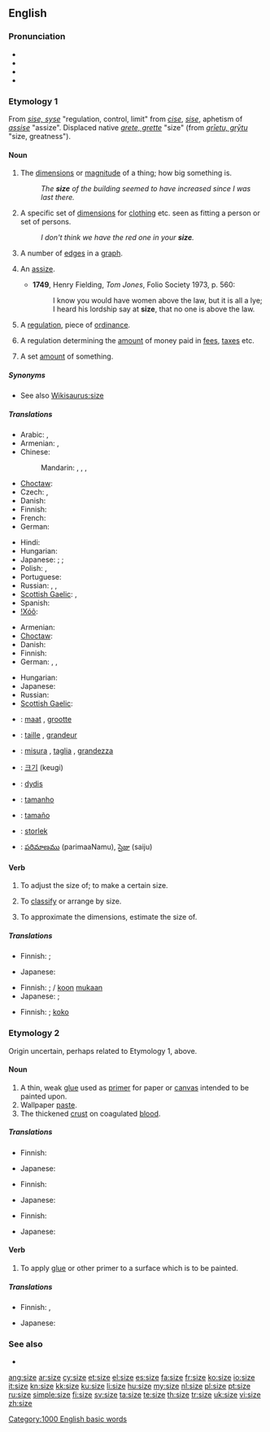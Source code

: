 ==English==

===Pronunciation===
* {{IPA|/saɪz/}}
* {{audio|en-us-size.ogg|Audio (US)}}
* {{rhymes|aɪz}}
* {{homophones|sighs}}

===Etymology 1===
From {{etyl|enm}} ''[[sise#Middle English|sise, syse]]'' "regulation, control, limit" from {{etyl|fro}} ''[[cise#Old French|cise]]'', ''[[sise#Old French|sise]]'', aphetism of ''[[assise]]'' "assize". Displaced native {{enm}} ''[[grete#Middle English|grete, grette]]'' "size" (from {{ang}} ''[[grietu#Old English|grīetu, grȳtu]]'' "size, greatness").

====Noun====
{{en-noun}}

# The [[dimensions]] or [[magnitude]] of a thing; how big something is.
#: ''The '''size''' of the building seemed to have increased since I was last there.''
# A specific set of [[dimension]]s for [[clothing]] etc. seen as fitting a person or set of persons.
#: ''I don't think we have the red one in your '''size'''.''
# {{graph theory}} A number of [[edges]] in a [[graph]].
# {{obsolete|_|except|_|dialectal}} An [[assize]].
#* '''1749''', Henry Fielding, ''Tom Jones'', Folio Society 1973, p. 560:
#*: I know you would have women above the law, but it is all a lye; I heard his lordship say at '''size''', that no one is above the law.
# {{obsolete}} A [[regulation]], piece of [[ordinance]].
# {{obsolete}} A regulation determining the [[amount]] of money paid in [[fees]], [[taxes]] etc.
# {{obsolete}} A set [[amount]] of something.

=====Synonyms=====
* See also [[Wikisaurus:size]]

=====Translations=====
{{trans-top|dimensions or magnitude of a thing}}
* Arabic: {{t|ar|مقاس|m|tr=maqaas}}, {{t|ar|حجم|m|tr=Hajm}}
* Armenian: {{t-|hy|չափ|tr=čap}},  {{t-|hy|մեծություն|tr=meçut’yun}}
* Chinese:
*: Mandarin: {{t-|cmn|尺寸|tr=chǐcùn|sc=Hani}}, {{t-|cmn|大小|tr=dàxiǎo|sc=Hani}}, {{t-|cmn|規模|sc=Hani}}, {{t-|cmn|规模|tr=guīmó|sc=Hani}}
* [[Choctaw]]: {{tø|cho|chito}}
* Czech: {{t-|cs|velikost|f}}, {{t+|cs|rozměr|m}}
* Danish: {{t-|da|størrelse|c}}
* Finnish: {{t+|fi|koko}}
* French: {{t+|fr|taille|f}}
* German: {{t+|de|Größe|f}}
{{trans-mid}}
* Hindi: {{t|hi|आकार|tr=ākār|xs=Hindi}}
* Hungarian: {{t+|hu|méret}}
* Japanese: {{qualifier|dimension or magnitude}} {{t|ja|大きさ|tr=ōkisa}}; {{qualifier|dimension}} {{t|ja|寸法|tr=sunpō}}; {{qualifier|magnitude}} {{t-|ja|規模|tr=kibo}}
* Polish: {{t+|pl|rozmiar|m}}, {{t+|pl|wielkość|f}}
* Portuguese: {{t|pt|tamanho|m}}
* Russian: {{t+|ru|размер|m|tr=razm'ér}}, {{t+|ru|величина|f|tr=v'eličiná}}, {{t|ru|объём|m|tr=objóm}}
* [[Scottish Gaelic]]: {{t-|gd|tomhas|m|xs=Scottish Gaelic}},  {{t-|gd|meudachd|f|xs=Scottish Gaelic}}
* Spanish: {{t+|es|tamaño|m}}
* [[!Xóõ]]: {{tø|nmn|ʻǁnàhã}}
{{trans-bottom}}

{{trans-top|a specific set of dimensions for clothing}}
* Armenian: {{t-|hy|չափս|tr=čaps}}
* [[Choctaw]]: {{tø|cho|chito}}
* Danish: {{t-|da|størrelse|c}}
* Finnish: {{t+|fi|koko}}
* German: {{t+|de|Größe|f}}, {{t-|de|Kleidergröße|f}}, {{t-|de|Konfektionsgröße|f}}
{{trans-mid}}
* Hungarian: {{t+|hu|méret}}
* Japanese: {{t-|ja|サイズ|tr=saizu}}
* Russian: {{t+|ru|размер|m|tr=razm'ér}}
* [[Scottish Gaelic]]: {{t-|gd|meudachd|f|xs=Scottish Gaelic}}
{{trans-bottom}}

{{trans-top|graph theory: a number of edges in a graph}}
{{trans-mid}}
{{trans-bottom}}

{{trans-see|assize}}

{{checktrans-top}}
* {{ttbc|Dutch}}: [[maat]] {{f}}, [[grootte]] {{f}}
* {{ttbc|fr}}: [[taille]] {{f}}, [[grandeur]] {{f}}
* {{ttbc|Italian}}: [[misura]] {{f}}, [[taglia]] {{f}}, [[grandezza]] {{f}}
{{trans-mid}}
* {{ttbc|Korean}}: [[크기]] (keugi)
* {{ttbc|Lithuanian}}: [[dydis]] {{m}}
* {{ttbc|Portuguese}}: [[tamanho]] {{m}}
* {{ttbc|Spanish}}: [[tamaño]] {{m}}
* {{ttbc|Swedish}}: [[storlek]] {{c}}
* {{ttbc|Telugu}}: [[పరిమాణము]] (parimaaNamu), [[సైజు]] (saiju)
{{trans-bottom}}

====Verb====
{{en-verb|siz|ing}}

# {{transitive}} To adjust the size of; to make a certain size.
# {{transitive}} To [[classify]] or arrange by size.
# {{context|transitive|colloquial}} To approximate the dimensions, estimate the size of.

=====Translations=====
{{trans-top|to adjust the size of}}
* Finnish: ; {{t+|fi|sovittaa}}
{{trans-mid}}
* Japanese: {{t|ja|合わせる|tr=awaseru}}
{{trans-bottom}}

{{trans-top|to classify or arrange by size}}
* Finnish: ; {{t-|fi|luokitella}}/{{t+|fi|lajitella}} [[koko|koon]] [[mukaan]]
* Japanese: {{qualifier|classify}} {{t|ja|大きさ順に選別する|tr=ōkisa-jun ni senbetsu-suru}}; {{qualifier|arrange}} {{t|ja|大きさ順に並べる|tr=ōkisa-jun ni naraberu}}
{{trans-mid}}
{{trans-bottom}}

{{trans-top|to estimate the size of}}
* Finnish: ; {{t+|fi|arvioida}} [[koko]]
{{trans-mid}}
{{trans-bottom}}

===Etymology 2===
Origin uncertain, perhaps related to Etymology 1, above.

====Noun====
{{en-noun}}

# A thin, weak [[glue]] used as [[primer]] for paper or [[canvas]] intended to be painted upon.
# Wallpaper [[paste]].
# The thickened [[crust]] on coagulated [[blood]].

=====Translations=====
{{trans-top|thin, weak glue intended to be painted upon}}
* Finnish: {{t|fi|pohjuste}}
{{trans-mid}}
* Japanese: {{t+|ja|どうさ|tr=dōsa}}
{{trans-bottom}}

{{trans-top|wallpaper paste}}
* Finnish: {{t-|fi|liisteri}}
{{trans-mid}}
* Japanese: {{t+|ja|糊|tr=nori}}
{{trans-bottom}}

{{trans-top|thickened crust on coagulated blood}}
* Finnish: {{t+|fi|rupi}}
{{trans-mid}}
* Japanese: {{t-|ja|血糊|tr=chinori}}
{{trans-bottom}}

====Verb====
{{en-verb|siz|ing}}

# {{transitive}} To apply [[glue]] or other primer to a surface which is to be painted.

=====Translations=====
{{trans-top|to apply primer to a surface which is to be painted}}
* Finnish: {{t|fi|pohjustaa}}, {{t|fi|pohjamaalata}}
{{trans-mid}}
* Japanese: {{t|ja|どうさをひく|tr=dōsa wo hiku}}
{{trans-bottom}}

===See also===
* {{Cite EB1911|Size}}

[[Category:1000 English basic words]]

[[ang:size]]
[[ar:size]]
[[cy:size]]
[[et:size]]
[[el:size]]
[[es:size]]
[[fa:size]]
[[fr:size]]
[[ko:size]]
[[io:size]]
[[it:size]]
[[kn:size]]
[[kk:size]]
[[ku:size]]
[[li:size]]
[[hu:size]]
[[my:size]]
[[nl:size]]
[[pl:size]]
[[pt:size]]
[[ru:size]]
[[simple:size]]
[[fi:size]]
[[sv:size]]
[[ta:size]]
[[te:size]]
[[th:size]]
[[tr:size]]
[[uk:size]]
[[vi:size]]
[[zh:size]]